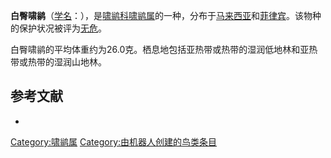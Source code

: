 {{Speciesbox
| name = 白臀啸鹟
| image = 
| status = LC | status_system = IUCN3.1
| genus = Pachycephala
| species = homeyeri
| authority = {{link-en|奥古斯特·威廉·海因里希·布莱修斯|August Wilhelm Heinrich Blasius|Blasius}}, 1890
| range_map = 
}}

'''白臀啸鹟'''（[[学名|学名]]：{{lang|la|''Pachycephala homeyeri''}}），是[[啸鹟科|啸鹟科]][[啸鹟属|啸鹟属]]的一种，分布于[[马来西亚|马来西亚]]和[[菲律宾|菲律宾]]。该物种的保护状况被评为[[无危|无危]]。

白臀啸鹟的平均体重约为26.0克。栖息地包括亚热带或热带的湿润低地林和亚热带或热带的湿润山地林。

== 参考文献 ==
*{{cite web|url=http://www.birdlife.org/datazone/speciesfactsheet.php?id=5641&m=0|title=Pachycephala homeyeri|publisher=[[国际鸟盟|BirdLife.org]]|accessdate=2011-06-27|archive-date=2016-03-04|archive-url=https://web.archive.org/web/20160304142638/http://www.birdlife.org/datazone/speciesfactsheet.php?id=5641&m=0|dead-url=no}}
{{Taxonbar|from=Q2667622}}

[[Category:啸鹟属|Category:啸鹟属]]
[[Category:由机器人创建的鸟类条目|Category:由机器人创建的鸟类条目]]